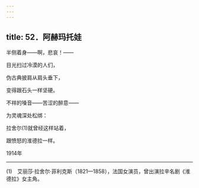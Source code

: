 ```yaml
---
---
---
```

title: 52．阿赫玛托娃
---




半侧着身——啊，悲哀！——

目光扫过冷漠的人们，

伪古典披肩从肩头垂下，

变得跟石头一样坚硬。

不祥的嗓音——苦涩的醉意——

为灵魂深处松绑：

拉舍尔(1)就曾经这样站着，

跟愤怒的淮德拉一样。

1914年



* * *



(1)　艾丽莎·拉舍尔·菲利克斯（1821—1858），法国女演员，曾出演拉辛名剧《淮德拉》女主角。